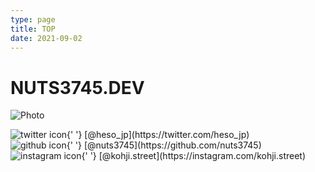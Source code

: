 ```yaml
---
type: page
title: TOP
date: 2021-09-02
---
```


# NUTS3745.DEV


<Image
  src="/images/undraw_beer_xg5f.svg"
  alt="Photo"
  width={1125}
  height={750}
  priority
  className="next-image"
/>

<div>
  <Image
    src="/images/twitter.svg"
    className="next-image"
    alt="twitter icon"
    width={15}
    height={15}
    priority
  />{' '}
  [@heso_jp](https://twitter.com/heso_jp)
  <br />
  <Image
    src="/images/github.svg"
    className="next-image"
    alt="github icon"
    width={15}
    height={15}
    priority
  />{' '}
  [@nuts3745](https://github.com/nuts3745)
  <br />
  <Image
    src="/images/instagram.svg"
    className="next-image"
    alt="instagram icon"
    width={15}
    height={15}
    priority
  />{' '}
  [@kohji.street](https://instagram.com/kohji.street)
  <br />
</div>
